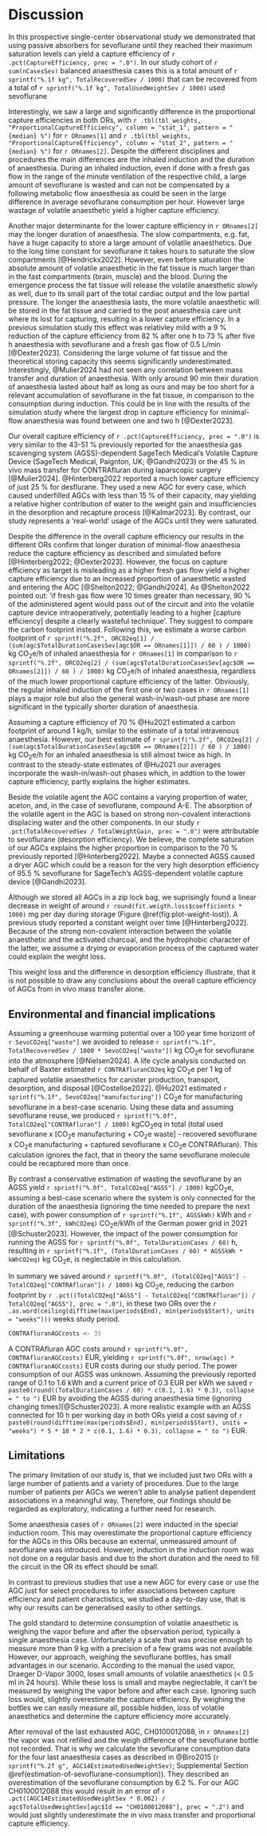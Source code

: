 # Discussion

In this prospective single-center observational study we demonstrated that using
passive absorbers for sevoflurane until they reached their maximum saturation
levels can yield a capture efficiency of `r .pct(CaptureEfficiency, prec = ".0")`.
In our study cohort of `r sum(nCasesSev)` balanced anaesthesia cases this is a
total amount of `r sprintf("%.1f kg", TotalRecoveredSev / 1000)` that can
be recovered from a total of `r sprintf("%.1f kg", TotalUsedWeightSev / 1000)`
used sevoflurane

Interestingly, we saw a large and
significantly difference in the proportional capture efficiencies
in both ORs, with
`r .tbl(tbl_weights, "ProportionalCaptureEfficiency", column = "stat_1", pattern = "{median} %")` for `r ORnames[1]`
and
`r .tbl(tbl_weights, "ProportionalCaptureEfficiency", column = "stat_2", pattern = "{median} %")`  for `r ORnames[2]`.
Despite the different disciplines and procedures the main differences are the
inhaled induction and the duration of anaesthesia.
During an inhaled induction, even if done with a fresh gas flow
in the range of the minute ventilation of the respective child, a large amount
of sevoflurane is wasted and can not be compensated by a following metabolic
flow anaesthesia as could be seen in the large difference in average sevoflurane
consumption per hour.
However large wastage of volatile anaesthetic yield a higher capture efficiency.

Another major determinante for the lower capture efficiency in `r ORnames[2]`
may the longer duration of anaesthesia.
The slow compartments, e.g. fat, have a huge capacity to store a large amount of
volatile anaesthetics.
Due to the long time constant for sevoflurane
it takes hours to saturate the slow compartments [@Hendrickx2022].
However, even before saturation the absolute amount of volatile anaesthetic
in the fat tissue is much larger than in the fast compartments (brain, muscle) and
the blood.
During the emergence process the fat tissue will release the volatile
anaesthetic slowly as well, due to its small part of the total cardiac output and
the low partial pressure.
The longer the anaesthesia lasts, the more volatile anaesthetic will be stored
in the fat tissue and carried to the post anaesthesia care unit where its lost
for capturing, resulting in a lower capture efficiency.
In a previous simulation study this effect was relativley mild with a 9 %
reduction of the capture efficiency from 82 % after one h to 73 % after five h
anaesthesia with sevoflurane and a fresh gas flow of 0.5 L/min [@Dexter2023].
Considering the large volume of fat tissue and the
theoretical storing capacity this seems significantly underestimated.
Interestingly, @Mulier2024 had not seen any correlation between mass transfer
and duration of anaesthesia.
With only around 90 min their duration of anaesthesia lasted about half as long
as ours and may be too short for a relevant accumulation
of sevoflurane in the fat tissue, in comparison to the consumption
during induction.
This could be in line with the results of
the simulation study where the largest drop in capture efficiency for
minimal-flow anaesthesia was found between one and two h [@Dexter2023].

Our overall capture efficiency of `r .pct(CaptureEfficiency, prec = ".0")`
is very similar to the 43-51 % previously reported for the anaesthesia gas
scavenging system (AGSS)-dependent
SageTech Medical's Volatile Capture Device
(SageTech Medical, Paignton, UK; @Gandhi2023) or the 45 % in vivo mass transfer
for CONTRAfluran during laparscopic surgery [@Mulier2024].
@Hinterberg2022 reported a much lower capture efficiency of just 25 % for
desflurane.
They used a new AGC for every case, which caused underfilled AGCs
with less than 15 % of their capacity,
may yielding a relative higher contribution of water to the weight gain and
insufficiencies in the desorption and recapture process [@Kalmar2023].
By contrast, our study represents a 'real-world' usage of the AGCs until they
were saturated.

Despite the difference in the overall capture efficiency our results
in the different ORs confirm
that longer duration of minimal-flow anaesthesia reduce
the capture efficiency as described and simulated before
[@Hinterberg2022; @Dexter2023].
However, the focus on capture efficiency as target is misleading as a higher fresh gas
flow yield a higher capture efficiency due to an increased proportion of
anaesthetic wasted and entering the AGC [@Shelton2022; @Gandhi2024].
As @Shelton2022 pointed out: 'if fresh gas flow were
10 times greater than necessary, 90 % of the administered
agent would pass out of the circuit and into the volatile capture device
intraoperatively, potentially leading to a higher
[capture efficiency] despite a clearly wasteful technique'.
They suggest to compare the carbon footprint instead.
Following this, we estimate a worse carbon footprint of
`r sprintf("%.2f", ORCO2eq[1] / (sum(agc$TotalDurationCasesSev[agc$OR == ORnames[1]]) / 60 ) / 1000)` kg CO~2~e/h of inhaled anaesthesia for
`r ORnames[1]` in comparison to
`r sprintf("%.2f", ORCO2eq[2] / (sum(agc$TotalDurationCasesSev[agc$OR == ORnames[2]]) / 60 ) / 1000)` kg CO~2~e/h of inhaled anaesthesia,
regardless of the much lower proportional capture efficiency of the latter.
Obviously, the regular inhaled induction of the first one or two cases in `r ORnames[1]` plays a major role but also the
general wash-in/wash-out phase are more significant in the typically shorter duration of anaesthesia.

Assuming a capture efficiency of 70 % @Hu2021 estimated a carbon footprint of
around 1 kg/h, similar to the estimate of a total intravenous anaesthesia.
However, our best estimate of
`r sprintf("%.2f", ORCO2eq[2] / (sum(agc$TotalDurationCasesSev[agc$OR == ORnames[2]]) / 60 ) / 1000)` kg CO~2~e/h for an inhaled anaesthesia
is still almost twice as high.
In contrast to the steady-state estimates of @Hu2021 our averages incorporate the wash-in/wash-out phases which,
in addtion to the lower capture efficiency, partly explains the higher estimates.

Beside the volatile agent the AGC contains a varying proportion of
water, aceton, and, in the case of sevoflurane, compound A-E.
The absorption of the volatile agent in the AGC is based on strong non-covalent
interactions displacing water and the other components.
In our study `r .pct(TotalRecoveredSev / TotalWeightGain, prec = ".0")`
were attributable to sevoflurane (desorption efficiency).
We believe, the complete saturation of our AGCs explains the higher proportion in
comparison to the 70 % previously reported [@Hinterberg2022].
Maybe a connected AGSS caused a dryer AGC which could be a reason for the very high
desorption efficiency of 95.5 % sevoflurane for SageTech's AGSS-dependent volatile capture device [@Gandhi2023].

Although we stored all AGCs in a zip lock bag, we suprisingly found a
linear decrease in weight of around
`r round(fit.weigth.loss$coefficients * 1000)` mg per day during storage (Figure \@ref(fig:plot-weight-lost)).
A previous study reported a constant weight over time [@Hinterberg2022].
Because of the strong non-covalent interaction between the volatile anaesthetic and
the activated charcoal, and the hydrophobic character of the latter,
we assume a drying or evaporation process of the captured water could explain the weight loss.

This weight loss and the difference in desorption efficiency illustrate,
that it is not possible to draw any conclusions about the overall
capture efficiency of AGCs from in vivo mass transfer alone.

## Environmental and financial implications

Assuming a greenhouse warming potential over a 100 year time horizont of `r SevoCO2eq["waste"]` we avoided to release
`r sprintf("%.1f", TotalRecoveredSev / 1000 * SevoCO2eq["waste"])` kg CO~2~e for sevoflurane into the atmosphere [@Nielsen2024].
A life cycle analysis conducted on behalf of Baxter estimated `r CONTRAfluranCO2eq` kg CO~2~e per 1 kg of captured volatile
anaesthetics for canister production, transport, desorption, and disposal
[@Costelloe2022].
@Hu2021 estimated `r sprintf("%.1f", SevoCO2eq["manufacturing"])` CO~2~e for
manufacturing sevoflurane in a best-case scenario.
Using these data and assuming sevoflurane reuse, we produced `r sprintf("%.0f", TotalCO2eq["CONTRAfluran"] / 1000)`
kgCO~2~eq in total (total used sevoflurane x [CO~2~e manufacturing + CO~2~e waste] - recovered sevoflurane x CO~2~e manufacturing + captured sevoflurane x CO~2~e CONTRAfluran).
This calculation ignores the fact, that in theory the same sevoflurane molecule
could be recaptured more than once.

By contrast a conservative estimation of wasting the sevoflurane by an AGSS yield
`r sprintf("%.0f", TotalCO2eq["AGSS"] / 1000)` kgCO~2~e, assuming a best-case scenario where the
system is only connected for the duration of the anaesthesia (ignoring the time
needed to prepare the next case), with power consumption of `r sprintf("%.1f", AGSSkWh)` kWh and `r sprintf("%.3f", kWhCO2eq)` CO~2~e/kWh of the German power grid in 2021 [@Schuster2023].
However, the impact of the power consumption for running the AGSS
for `r sprintf("%.0f", TotalDurationCases / 60)` h,
resulting in `r sprintf("%.1f", (TotalDurationCases / 60) * AGSSkWh * kWhCO2eq)` kg CO~2~e,
is neglectable in this calculation.

In summary we saved around `r sprintf("%.0f", (TotalCO2eq["AGSS"] - TotalCO2eq["CONTRAfluran"]) / 1000)` kg CO~2~e, reducing the carbon footprint by `r .pct((TotalCO2eq["AGSS"] - TotalCO2eq["CONTRAfluran"]) / TotalCO2eq["AGSS"], prec = ".0")`, in these two ORs over the `r .as.word(ceiling(difftime(max(periods$End), min(periods$Start), units = "weeks")))` weeks study period.

```r
CONTRAfluranAGCcosts <- 35
```

A CONTRAfluran AGC costs around `r sprintf("%.0f", CONTRAfluranAGCcosts)` EUR, yielding `r sprintf("%.0f", nrow(agc) * CONTRAfluranAGCcosts)` EUR costs during our study period.
The power consumption of our AGSS was unknown.
Assuming the previously reported range of 0.1 to 1.6 kWh and a current price of
0.3 EUR per kWh we saved `r paste0(round((TotalDurationCases / 60) * c(0.1, 1.6) * 0.3), collapse = " to ")` EUR by avoiding the AGSS during anaesthesia time (ignoring changing times)[@Schuster2023].
A more realistic example with an AGSS connected for 10 h per working day in both ORs yield a cost saving of `r paste0(round(difftime(max(periods$End), min(periods$Start), units = "weeks") * 5 * 10 * 2 * c(0.1, 1.6) * 0.3), collapse = " to ")` EUR.

## Limitations

The primary limitation of our study is, that we included just two
ORs with a large number of patients and a variety of procedures.
Due to the large number of patients per AGCs
we weren't able to analyse patient dependent associations in a meaningful way.
Therefore, our findings should be regarded as exploratory,
indicating a further need for research.

Some anaesthesia cases of `r ORnames[2]` were inducted in the special induction room.
This may overestimate the proportional capture efficiency
for the AGCs in this ORs because an external, unmeasured amount of
sevoflurane was introduced.
However, induction in the induction room was not done on a regular basis and
due to the short duration and
the need to fill the circuit in the OR its effect should be small.

In contrast to previous studies that use a new AGC for every case or
use the AGC just for select procedures to infer associations between capture
efficiency and patient charactistics,
we studied a day-to-day use,
that is why our results can be generalised easily to other settings.

The gold standard to determine consumption of volatile anaesthetic is weighing
the vapor before and after the observation period, typically a single
anaesthesia case.
Unfortunately a scale that was precise enough to measure more than 9 kg with
a precision of a few grams was not available.
However, our approach, weighing the sevoflurane bottles, has small advantages
in our scenario.
According to the manual the used vapor, Draeger D-Vapor 3000, loses small
amounts of volatile anaesthetics (< 0.5 ml in 24 hours).
While these loss is small and maybe neglectable,
it can't be measured by weighing the vapor before and after each case.
Ignoring such loss would, slightly overestimate the capture efficiency.
By weighing the bottles we can easily measure all, possible hidden, loss of
volatile anaesthetics and determine the capture efficiency more accurately.

After removal of the last exhausted AGC, CH0100012088, in `r ORnames[2]`
the vapor was not refilled and the weigh difference of the sevoflurane bottle
not recorded.
That is why we calculate the sevoflurane consumption data for the four last
anaesthesia cases as described in @Biro2015
(`r sprintf("%.2f g", AGC14EstimatedUsedWeightSev)`; Supplemental Section \@ref(estimation-of-sevoflurane-consumption)).
They described an overestimation of the sevoflurane consumption by 6.2 %.
For our AGC CH0100012088 this would result in an error of
`r .pct((AGC14EstimatedUsedWeightSev * 0.062) / agc$TotalUsedWeightSev[agc$Id == "CH0100012088"], prec = ".2")`
and would just slightly underestimate the in vivo mass transfer and proportional
capture efficiency.
